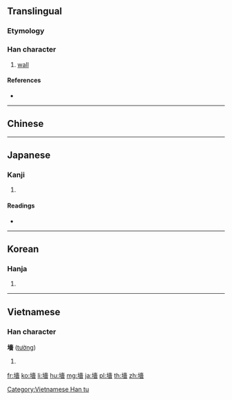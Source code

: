 {{character info/new}}
{{also|墙|牆}}
==Translingual==

===Etymology===
{{Han compound|土|嗇|c1=s|c2=p|t1=soil|ls=psc}}

===Han character===
{{Han char|rn=32|rad=土|as=13|sn=16|four=44161|canj=GGOW|ids=⿰土嗇}}

# [[wall]]

====References====
* {{Han ref|kx=0239.300|dkj=05505|dj=0479.190|hdz=10490.140|uh=58BB|ud=22715}}

----

==Chinese==
{{zh-see|牆|v}}

----

==Japanese==

===Kanji===
{{ja-kanji|grade=|rs=土13}}

# {{defn|lang=ja|sort=土13}}

====Readings====
* {{ja-readings|on=[[しょう]] (shō)|kun=[[かき]] (kaki)}}

----

==Korean==

===Hanja===
{{ko-hanja|hangeul=장|rv=jang|mr=chang}}

# {{defn|lang=ko|sort=土13}}

----

==Vietnamese==

===Han character===
'''墻''' ([[tường]])

# {{defn|vi}}

[[Category:Vietnamese Han tu]]

[[fr:墻]]
[[ko:墻]]
[[li:墻]]
[[hu:墻]]
[[mg:墻]]
[[ja:墻]]
[[pl:墻]]
[[th:墻]]
[[zh:墻]]